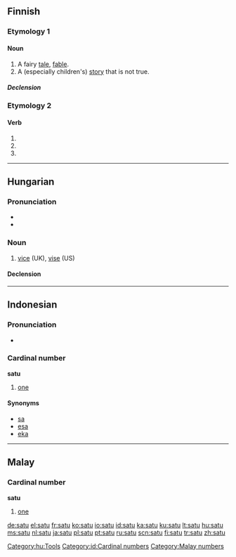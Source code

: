 {{also|Satu}}
==Finnish==

===Etymology 1===

====Noun====
{{fi-noun|sa|type=katu}}

# A fairy [[tale]], [[fable]].
# A (especially children's) [[story]] that is not true.

=====Declension=====
{{fi-decl-valo|sa|t|d|u}}

===Etymology 2===

====Verb====
{{infl|fi|verb form}}

# {{fi-form of|type=verb|mood=indicative|tense=present connegative|[[sattua]]}}
# {{fi-form of|type=verb|pr=second-person|pl=singular|mood=imperative|tense=present|[[sattua]]}}
# {{fi-form of|type=verb|pr=second-person|pl=singular|mood=imperative|tense=present connegative|[[sattua]]}}

----

==Hungarian==

===Pronunciation===
* {{IPA|/ˈʃɒtu/|lang=hu}}
* {{hyphenation|sa|tu}}

===Noun===
{{hu-noun|k}}

# [[vice]] (UK), [[vise]] (US)

====Declension====
{{hu-decl-k-back|sat|u}}{{hu-pos-tok|satu}}

[[Category:hu:Tools]]

----

==Indonesian==

===Pronunciation===
* {{audio|Id-satu.ogg|audio}}

===Cardinal number===
'''satu'''

# [[one]]

====Synonyms====
* [[sa]]
* [[esa]]
* [[eka]]

[[Category:id:Cardinal numbers]]

----

==Malay==

===Cardinal number===
'''satu'''

# [[one]]

[[Category:Malay numbers]]

[[de:satu]]
[[el:satu]]
[[fr:satu]]
[[ko:satu]]
[[io:satu]]
[[id:satu]]
[[ka:satu]]
[[ku:satu]]
[[lt:satu]]
[[hu:satu]]
[[ms:satu]]
[[nl:satu]]
[[ja:satu]]
[[pl:satu]]
[[pt:satu]]
[[ru:satu]]
[[scn:satu]]
[[fi:satu]]
[[tr:satu]]
[[zh:satu]]